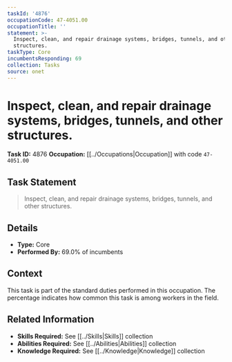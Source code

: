 ```yaml
---
taskId: '4876'
occupationCode: 47-4051.00
occupationTitle: ''
statement: >-
  Inspect, clean, and repair drainage systems, bridges, tunnels, and other
  structures.
taskType: Core
incumbentsResponding: 69
collection: Tasks
source: onet
---
```

# Inspect, clean, and repair drainage systems, bridges, tunnels, and other structures.

**Task ID:** 4876
**Occupation:** [[../Occupations|Occupation]] with code `47-4051.00`

## Task Statement

> Inspect, clean, and repair drainage systems, bridges, tunnels, and other structures.

## Details

- **Type:** Core
- **Performed By:** 69.0% of incumbents

## Context

This task is part of the standard duties performed in this occupation. The percentage indicates how common this task is among workers in the field.

## Related Information

- **Skills Required:** See [[../Skills|Skills]] collection
- **Abilities Required:** See [[../Abilities|Abilities]] collection
- **Knowledge Required:** See [[../Knowledge|Knowledge]] collection
